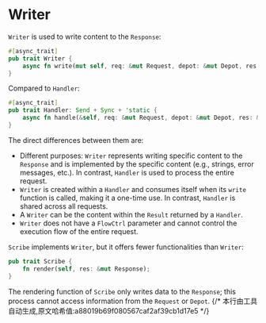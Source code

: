 # Writer

`Writer` is used to write content to the `Response`:

```rust
#[async_trait]
pub trait Writer {
    async fn write(mut self, req: &mut Request, depot: &mut Depot, res: &mut Response);
}
```

Compared to `Handler`:

```rust
#[async_trait]
pub trait Handler: Send + Sync + 'static {
    async fn handle(&self, req: &mut Request, depot: &mut Depot, res: &mut Response, ctrl: &mut FlowCtrl);
}
```

The direct differences between them are:
- Different purposes: `Writer` represents writing specific content to the `Response` and is implemented by the specific content (e.g., strings, error messages, etc.). In contrast, `Handler` is used to process the entire request.
- `Writer` is created within a `Handler` and consumes itself when its `write` function is called, making it a one-time use. In contrast, `Handler` is shared across all requests.
- A `Writer` can be the content within the `Result` returned by a `Handler`.
- `Writer` does not have a `FlowCtrl` parameter and cannot control the execution flow of the entire request.

`Scribe` implements `Writer`, but it offers fewer functionalities than `Writer`:

```rust
pub trait Scribe {
    fn render(self, res: &mut Response);
}
```

The rendering function of `Scribe` only writes data to the `Response`; this process cannot access information from the `Request` or `Depot`.
{/* 本行由工具自动生成,原文哈希值:a88019b69f080567caf2af39cb1d17e5 */}